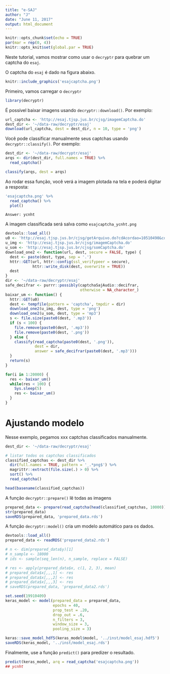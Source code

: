 ```yaml
---
title: "e-SAJ"
author: "J"
date: "June 11, 2017"
output: html_document
---
```


```r
knitr::opts_chunk$set(echo = TRUE)
par(mar = rep(0, 4))
knitr::opts_knit$set(global.par = TRUE)
```

Neste tutorial, vamos mostrar como usar o `decryptr` para quebrar um captcha do `esaj`.

O captcha do `esaj` é dado na figura abaixo.

```r
knitr::include_graphics('esajcaptcha.png')
```

Primeiro, vamos carregar o `decryptr`

```r
library(decryptr)
```

É possível baixar imagens usando `decryptr::download()`. Por exemplo:

```r
url_captcha <- 'http://esaj.tjsp.jus.br/cjsg/imagemCaptcha.do'
dest_dir <- '~/data-raw/decryptr/esaj'
download(url_captcha, dest = dest_dir, n = 10, type = 'png')
```

Você pode classificar manualmente seus captchas usando `decryptr::classify()`. Por exemplo:

```r
dest_dir <- '~/data-raw/decryptr/esaj'
arqs <- dir(dest_dir, full.names = TRUE) %>% 
  read_captcha()

classify(arqs, dest = arqs)
```

Ao rodar essa função, você verá a imagem plotada na tela e poderá digitar a resposta:

```r
'esajcaptcha.png' %>% 
  read_captcha() %>% 
  plot()
```

```
Answer: ycnht
```

A imagem classificada será salva como `esajcaptcha_ycnht.png`


```r
devtools::load_all()
u0 <- 'http://esaj.tjsp.jus.br/cjsg/getArquivo.do?cdAcordao=10510490&cdForo=0'
u_img <- 'http://esaj.tjsp.jus.br/cjsg/imagemCaptcha.do'
u_som <- 'http://esaj.tjsp.jus.br/cjsg/somCaptcha.do'
download_one2 <- function(url, dest, secure = FALSE, type) {
  dest <- paste(dest, type, sep = '.')
  httr::GET(url, httr::config(ssl_verifypeer = secure),
            httr::write_disk(dest, overwrite = TRUE))
  dest
}
dir <- '~/data-raw/decryptr/esaj'
safe_decifrar <- purrr::possibly(captchaSajAudio::decifrar, 
                                 otherwise = NA_character_)
baixar_um <- function() {
  httr::GET(u0)
  dest <- tempfile(pattern = 'captcha', tmpdir = dir)
  download_one2(u_img, dest, type = 'png')
  download_one2(u_som, dest, type = 'mp3')
  s <- file.size(paste0(dest, '.mp3'))
  if (s < 100) {
    file.remove(paste0(dest, '.mp3'))
    file.remove(paste0(dest, '.png'))
  } else {
    classify(read_captcha(paste0(dest, '.png')), 
             dest = dir, 
             answer = safe_decifrar(paste0(dest, '.mp3')))
  }
  return(s)
}

for(i in 1:20000) {
  res <- baixar_um()
  while(res < 100) {
    Sys.sleep(5)
    res <- baixar_um()
  }
}
```

# Ajustando modelo

Nesse exemplo, pegamos xxx captchas classificados manualmente.

```r
dest_dir <- '~/data-raw/decryptr/esaj'

# listar todos os captchas classificados
classified_captchas <- dest_dir %>% 
  dir(full.names = TRUE, pattern = '_.*png$') %>% 
  magrittr::extract(file.size(.) > 0) %>% 
  sort() %>% 
  read_captcha()

head(basename(classified_captchas))
```

A função `decryptr::prepare()` lê todas as imagens

```r
prepared_data <- prepare(read_captcha(head(classified_captchas, 10000)))
str(prepared_data)
saveRDS(prepared_data, 'prepared_data.rds')
```

A função `decryptr::model()` cria um modelo automático para os dados.

```r
devtools::load_all()
prepared_data <- readRDS('prepared_data2.rds')

# n <- dim(prepared_data$y)[1]
# n_sample <- 18000
# ids <- sample(seq_len(n), n_sample, replace = FALSE)

# res <- apply(prepared_data$x, c(1, 2, 3), mean)
# prepared_data$x[,,,1] <- res
# prepared_data$x[,,,2] <- res
# prepared_data$x[,,,3] <- res
# saveRDS(prepared_data, 'prepared_data2.rds')

set.seed(19910409)
keras_model <- model(prepared_data = prepared_data, 
                     epochs = 40, 
                     prop_test = .20, 
                     drop_out = .6, 
                     n_filters = 3,
                     window_size = 3, 
                     pooling_size = 3)

keras::save_model_hdf5(keras_model$model, '../inst/model_esaj.hdf5')
saveRDS(keras_model, '../inst/model_esaj.rds')
```

Finalmente, use a função `predict()` para predizer o resultado.

```r
predict(keras_model, arq = read_captcha('esajcaptcha.png'))
## ycnht
```

